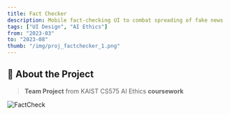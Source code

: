 ```yaml
---
title: Fact Checker
description: Mobile fact-checking UI to combat spreading of fake news
tags: ["UI Design", "AI Ethics"]
from: "2023-03"
to: "2023-08"
thumb: "/img/proj_factchecker_1.png"
---
```

## 📝 About the Project

> **Team Project** from KAIST CS575 AI Ethics **coursework**

![FactCheck](/img/proj_factchecker_1.png)